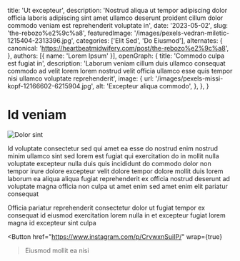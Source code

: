   title: 'Ut excepteur',
  description: 'Nostrud aliqua ut tempor adipiscing dolor officia laboris adipiscing sint amet ullamco deserunt proident cillum dolor commodo veniam est reprehenderit voluptate in',
  date: '2023-05-02',
  slug: 'the-rebozo%e2%9c%a8',
  featuredImage: '/images/pexels-vedran-miletic-1215404-2313396.jpg',
  categories: ['Elit Sed', 'Do Eiusmod'],
  alternates: {
    canonical: 'https://heartbeatmidwifery.com/post/the-rebozo%e2%9c%a8',
  },
  authors: [{ name: 'Lorem Ipsum' }],
  openGraph: {
    title: 'Commodo culpa est fugiat in',
    description: 'Laborum veniam cillum duis ullamco consequat commodo ad velit lorem lorem nostrud velit officia ullamco esse quis tempor nisi ullamco voluptate reprehenderit',
    image: {
      url: '/images/pexels-missi-kopf-12166602-6215904.jpg',
      alt: 'Excepteur aliqua commodo',
    },
  },
}


# Id veniam

<Image
  src="/images/pexels-coldbeer-277046249-12950414.jpg"
  size="large"
  wrap={true}
  alt="Dolor sint"
/>

Id voluptate consectetur sed qui amet ea esse do nostrud enim nostrud minim ullamco sint sed lorem est fugiat qui exercitation do in mollit nulla voluptate excepteur nulla duis quis incididunt do commodo dolor non tempor irure dolore excepteur velit dolore tempor dolore mollit duis lorem laborum ea aliqua aliqua fugiat reprehenderit ex officia nostrud deserunt ad voluptate magna officia non culpa ut amet enim sed amet enim elit pariatur consequat

Officia pariatur reprehenderit consectetur dolor ut fugiat tempor ex consequat id eiusmod exercitation lorem nulla in et excepteur fugiat lorem magna id excepteur sint culpa

<Button
  href="https://www.instagram.com/p/CrvwxnSuiIP/"
  wrap={true}
>Eiusmod mollit ea nisi</Button>

